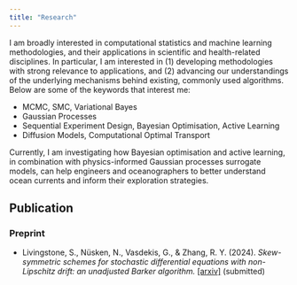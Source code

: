 ```yaml
---
title: "Research"
---
```


I am broadly interested in computational statistics and machine learning methodologies, and their applications in scientific and health-related disciplines. In particular, I am interested in (1) developing methodologies with strong relevance to applications, and (2) advancing our understandings of the underlying mechanisms behind existing, commonly used algorithms. Below are some of the keywords that interest me: 

- MCMC, SMC, Variational Bayes
- Gaussian Processes
- Sequential Experiment Design, Bayesian Optimisation, Active Learning
- Diffusion Models, Computational Optimal Transport

Currently, I am investigating how Bayesian optimisation and active learning, in combination with physics-informed Gaussian processes surrogate models, can help engineers and oceanographers to better understand ocean currents and inform their exploration strategies. 

## Publication

### Preprint

- Livingstone, S., Nüsken, N., Vasdekis, G., & Zhang, R. Y. (2024). *Skew-symmetric schemes for stochastic differential equations with non-Lipschitz drift: an unadjusted Barker algorithm.* [[arxiv]](https://arxiv.org/abs/2405.14373) (submitted)